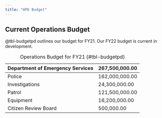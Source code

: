 ```yaml
---
title: "HPD Budget"
---
```


## Current Operations Budget
@tbl-budgetpd outlines our budget for FY21. Our FY22 budget is current in development.

| Department of Emergency Services | 267,500,000.00 |
| -------------------------------- | -------------- |
| Police                           | 162,000,000.00 |
| Investigations                   | 24,300,000.00  |
| Patrol                           | 121,500,000.00 |
| Equipment                        | 16,200,000.00  |
| Citizen Review Board             | 500,000.00     |

: Operations Budget for FY21 {#tbl-budgetpd}